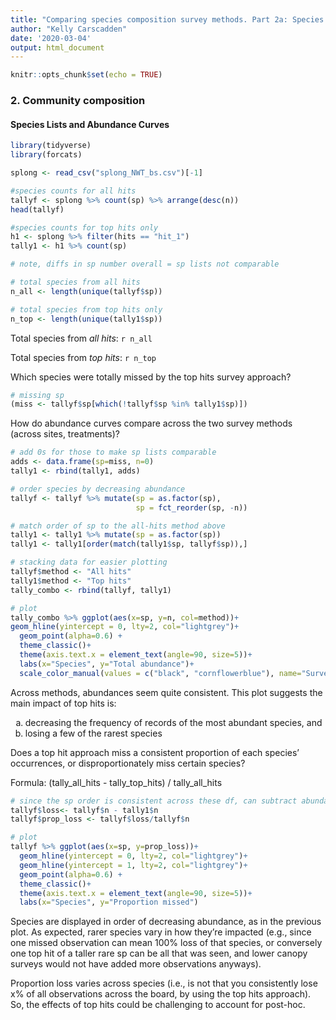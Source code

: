 ```yaml
---
title: "Comparing species composition survey methods. Part 2a: Species Lists and Abundance Curves"
author: "Kelly Carscadden"
date: '2020-03-04'
output: html_document
---
```


```r
knitr::opts_chunk$set(echo = TRUE)
```

### 2. Community composition

#### Species Lists and Abundance Curves
```r
library(tidyverse)
library(forcats)

splong <- read_csv("splong_NWT_bs.csv")[-1]
```

```r
#species counts for all hits
tallyf <- splong %>% count(sp) %>% arrange(desc(n))
head(tallyf)

#species counts for top hits only
h1 <- splong %>% filter(hits == "hit_1")
tally1 <- h1 %>% count(sp)

# note, diffs in sp number overall = sp lists not comparable
```

```r
# total species from all hits
n_all <- length(unique(tallyf$sp))

# total species from top hits only
n_top <- length(unique(tally1$sp))
```

Total species from *all hits*: `r n_all`

Total species from *top hits*: `r n_top`

Which species were totally missed by the top hits survey approach?

```r
# missing sp
(miss <- tallyf$sp[which(!tallyf$sp %in% tally1$sp)])
```

How do abundance curves compare across the two survey methods (across sites, treatments)?
```r
# add 0s for those to make sp lists comparable
adds <- data.frame(sp=miss, n=0)
tally1 <- rbind(tally1, adds)

# order species by decreasing abundance
tallyf <- tallyf %>% mutate(sp = as.factor(sp),
                            sp = fct_reorder(sp, -n)) 

# match order of sp to the all-hits method above
tally1 <- tally1 %>% mutate(sp = as.factor(sp))
tally1 <- tally1[order(match(tally1$sp, tallyf$sp)),]

# stacking data for easier plotting
tallyf$method <- "All hits"
tally1$method <- "Top hits"
tally_combo <- rbind(tallyf, tally1)

# plot  
tally_combo %>% ggplot(aes(x=sp, y=n, col=method))+
geom_hline(yintercept = 0, lty=2, col="lightgrey")+
  geom_point(alpha=0.6) +
  theme_classic()+
  theme(axis.text.x = element_text(angle=90, size=5))+
  labs(x="Species", y="Total abundance")+
  scale_color_manual(values = c("black", "cornflowerblue"), name="Survey method")
```

Across methods, abundances seem quite consistent. This plot suggests the main impact of top hits is:

(a) decreasing the frequency of records of the most abundant species, and
(b) losing a few of the rarest species


Does a top hit approach miss a consistent proportion of each species' occurrences, or disproportionately miss certain species?

Formula: (tally_all_hits - tally_top_hits) / tally_all_hits

```r
# since the sp order is consistent across these df, can subtract abundances
tallyf$loss<- tallyf$n - tally1$n
tallyf$prop_loss <- tallyf$loss/tallyf$n

# plot
tallyf %>% ggplot(aes(x=sp, y=prop_loss))+
  geom_hline(yintercept = 0, lty=2, col="lightgrey")+
  geom_hline(yintercept = 1, lty=2, col="lightgrey")+
  geom_point(alpha=0.6) +
  theme_classic()+
  theme(axis.text.x = element_text(angle=90, size=5))+
  labs(x="Species", y="Proportion missed")
```

Species are displayed in order of decreasing abundance, as in the previous plot. As expected, rarer species vary in how they're impacted (e.g., since one missed observation can mean 100% loss of that species, or conversely one top hit of a taller rare sp can be all that was seen, and lower canopy surveys would not have added more observations anyways).

Proportion loss varies across species (i.e., is not that you consistently lose x% of all observations across the board, by using the top hits approach). So, the effects of top hits could be challenging to account for post-hoc.

